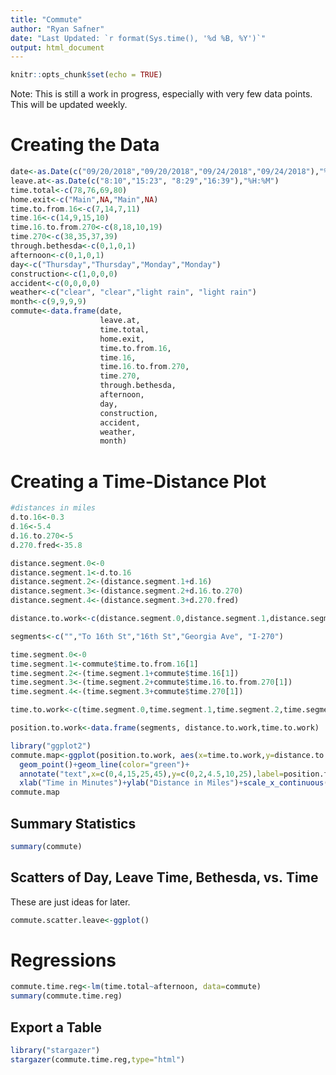 ```yaml
---
title: "Commute"
author: "Ryan Safner"
date: "Last Updated: `r format(Sys.time(), '%d %B, %Y')`"
output: html_document
---
```


```r
knitr::opts_chunk$set(echo = TRUE)
```

Note: This is still a work in progress, especially with very few data points. This will be updated weekly.

# Creating the Data

```r
date<-as.Date(c("09/20/2018","09/20/2018","09/24/2018","09/24/2018"),"%m/%d/%Y")
leave.at<-as.Date(c("8:10","15:23", "8:29","16:39"),"%H:%M")
time.total<-c(78,76,69,80)
home.exit<-c("Main",NA,"Main",NA)
time.to.from.16<-c(7,14,7,11)
time.16<-c(14,9,15,10)
time.16.to.from.270<-c(8,18,10,19)
time.270<-c(38,35,37,39)
through.bethesda<-c(0,1,0,1)
afternoon<-c(0,1,0,1)
day<-c("Thursday","Thursday","Monday","Monday")
construction<-c(1,0,0,0)
accident<-c(0,0,0,0)
weather<-c("clear", "clear","light rain", "light rain")
month<-c(9,9,9,9)
commute<-data.frame(date,
                    leave.at,
                    time.total,
                    home.exit,
                    time.to.from.16,
                    time.16,
                    time.16.to.from.270,
                    time.270,
                    through.bethesda,
                    afternoon,
                    day,
                    construction,
                    accident,
                    weather,
                    month)
```

# Creating a Time-Distance Plot
```r
#distances in miles 
d.to.16<-0.3
d.16<-5.4
d.16.to.270<-5
d.270.fred<-35.8

distance.segment.0<-0
distance.segment.1<-d.to.16
distance.segment.2<-(distance.segment.1+d.16)
distance.segment.3<-(distance.segment.2+d.16.to.270)
distance.segment.4<-(distance.segment.3+d.270.fred)

distance.to.work<-c(distance.segment.0,distance.segment.1,distance.segment.2,distance.segment.3,distance.segment.4)

segments<-c("","To 16th St","16th St","Georgia Ave", "I-270")

time.segment.0<-0
time.segment.1<-commute$time.to.from.16[1]
time.segment.2<-(time.segment.1+commute$time.16[1])
time.segment.3<-(time.segment.2+commute$time.16.to.from.270[1])
time.segment.4<-(time.segment.3+commute$time.270[1])

time.to.work<-c(time.segment.0,time.segment.1,time.segment.2,time.segment.3,time.segment.4)

position.to.work<-data.frame(segments, distance.to.work,time.to.work)
```

```r
library("ggplot2")
commute.map<-ggplot(position.to.work, aes(x=time.to.work,y=distance.to.work))+
  geom_point()+geom_line(color="green")+
  annotate("text",x=c(0,4,15,25,45),y=c(0,2,4.5,10,25),label=position.to.work$segments)+
  xlab("Time in Minutes")+ylab("Distance in Miles")+scale_x_continuous(breaks=c(0,5,10,15,20,25,30,35,40,45,50,55,60,65,70,75,80))+theme_bw()
commute.map
```


## Summary Statistics

```r
summary(commute)
```

## Scatters of Day, Leave Time, Bethesda, vs. Time

These are just ideas for later. 

```r
commute.scatter.leave<-ggplot()
```

# Regressions

```r
commute.time.reg<-lm(time.total~afternoon, data=commute)
summary(commute.time.reg)
```

## Export a Table
```r
library("stargazer")
stargazer(commute.time.reg,type="html")
```
